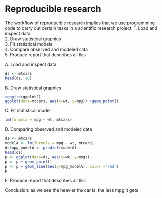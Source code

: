 Reproducible research
===

The workflow of reproducible research implies that we use programming code to carry out certain tasks in a scientific research project:
1. Load and inspect data  
2. Draw statistical graphics  
3. Fit statistical models  
4. Compare observed and modeled data  
5. Produce report that describes all this  

A. Load and inspect data
``` r
ds <- mtcars
head(ds, 10)
```

B. Draw statistical graphics
``` r
require(ggplot2)
ggplot(data=mtcars, aes(x=wt, y=mpg)) +geom_point()
```

C. Fit statistical model
``` r
lm(formula = mpg ~ wt, mtcars)
```

D. Comparing observed and modeled data
``` r
ds <- mtcars 
modelA <- lm(formula = mpg ~ wt, mtcars)
ds$mpg_modelA <- predict(modelA)
head(ds)
p <- ggplot(data=ds, aes(x=wt, y=mpg))
p <- p + geom_point()
p <- p + geom_line(aes(y=mpg_modelA), color ="red")
p
```

F. Produce report that describes all this 

Conclusion: as we see the heavier the car is, the less mpg it gets